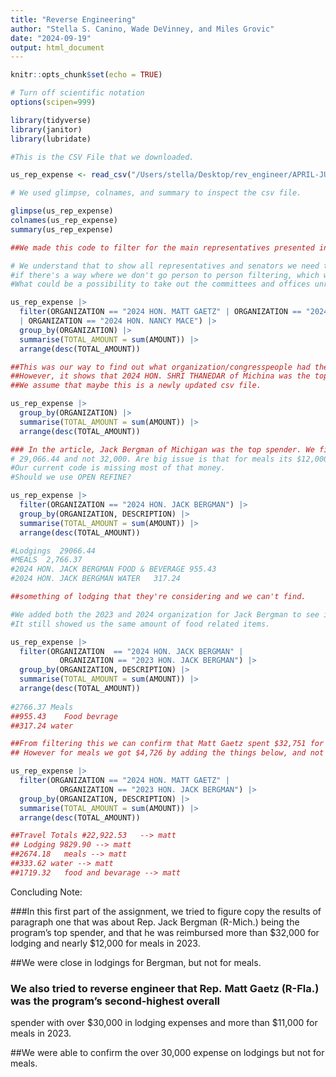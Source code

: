 ```yaml
---
title: "Reverse Engineering"
author: "Stella S. Canino, Wade DeVinney, and Miles Grovic"
date: "2024-09-19"
output: html_document
---
```


```r

knitr::opts_chunk$set(echo = TRUE)
```


```r
# Turn off scientific notation
options(scipen=999)

library(tidyverse)
library(janitor)
library(lubridate)

```


```r
#This is the CSV File that we downloaded.

us_rep_expense <- read_csv("/Users/stella/Desktop/rev_engineer/APRIL-JUNE-2024-SOD-DETAIL-GRID-FINAL.csv")


```


```r
# We used glimpse, colnames, and summary to inspect the csv file.

glimpse(us_rep_expense)
colnames(us_rep_expense)
summary(us_rep_expense)

```


```r

##We made this code to filter for the main representatives presented in the story, and see their total amount of expenses. 

# We understand that to show all representatives and senators we need to filter. We want to know
#if there's a way where we don't go person to person filtering, which would take us forever. 
#What could be a possibility to take out the committees and offices unrelated to specific congressmen quickly?

us_rep_expense |>
  filter(ORGANIZATION == "2024 HON. MATT GAETZ" | ORGANIZATION == "2024 HON. JACK BERGMAN" 
  | ORGANIZATION == "2024 HON. NANCY MACE") |>
  group_by(ORGANIZATION) |>
  summarise(TOTAL_AMOUNT = sum(AMOUNT)) |>
  arrange(desc(TOTAL_AMOUNT))

```


```r
##This was our way to find out what organization/congresspeople had the largest amount.
##However, it shows that 2024 HON. SHRI THANEDAR of Michina was the top congressmen spender.
##We assume that maybe this is a newly updated csv file. 

us_rep_expense |> 
  group_by(ORGANIZATION) |>
  summarise(TOTAL_AMOUNT = sum(AMOUNT)) |>
  arrange(desc(TOTAL_AMOUNT))


```


```r
### In the article, Jack Bergman of Michigan was the top spender. We filtered to see if we can match the amount that was said to be reimbursed in food and lodgings. However, lodgings was
# 29,066.44 and not 32,000. Are big issue is that for meals its $12,000 in the article.
#Our current code is missing most of that money. 
#Should we use OPEN REFINE? 

us_rep_expense |>
  filter(ORGANIZATION == "2024 HON. JACK BERGMAN") |>
  group_by(ORGANIZATION, DESCRIPTION) |>
  summarise(TOTAL_AMOUNT = sum(AMOUNT)) |>
  arrange(desc(TOTAL_AMOUNT))

#Lodgings  29066.44	
#MEALS	2,766.37	
#2024 HON. JACK BERGMAN	FOOD & BEVERAGE	955.43	
#2024 HON. JACK BERGMAN	WATER	317.24

##something of lodging that they're considering and we can't find.
```

```r
#We added both the 2023 and 2024 organization for Jack Bergman to see if we are closer. 
#It still showed us the same amount of food related items. 

us_rep_expense |> 
  filter(ORGANIZATION  == "2024 HON. JACK BERGMAN" | 
           ORGANIZATION == "2023 HON. JACK BERGMAN") |>
  group_by(ORGANIZATION, DESCRIPTION) |>
  summarise(TOTAL_AMOUNT = sum(AMOUNT)) |>
  arrange(desc(TOTAL_AMOUNT))
          
#2766.37 Meals
##955.43	Food bevrage
##317.24 water
```


```r
##From filtering this we can confirm that Matt Gaetz spent $32,751 for Lodging, if we add travel totals to lodgings.
## However for meals we got $4,726 by adding the things below, and not the 12,000 in the WaPo article.

us_rep_expense |>
  filter(ORGANIZATION == "2024 HON. MATT GAETZ" | 
           ORGANIZATION == "2023 HON. JACK BERGMAN") |>
  group_by(ORGANIZATION, DESCRIPTION) |>
  summarise(TOTAL_AMOUNT = sum(AMOUNT)) |>
  arrange(desc(TOTAL_AMOUNT))

##Travel Totals #22,922.53	 --> matt
## Lodging 9829.90 --> matt
##2674.18	meals --> matt
##333.62 water --> matt
##1719.32	food and bevarage --> matt
```


Concluding Note: 

###In this first part of the assignment, we tried to figure copy the results of paragraph one
that was about Rep. Jack Bergman (R-Mich.) being the program's top spender, and that he was 
reimbursed more than $32,000 for lodging and nearly $12,000 for meals in 2023.

##We were close in lodgings for Bergman, but not for meals.

### We also tried to reverse engineer that Rep. Matt Gaetz (R-Fla.) was the program’s second-highest overall 
spender with over $30,000 in lodging expenses and more than $11,000 for meals in 2023.

##We were able to confirm the over 30,000 expense on lodgings but not for meals. 









